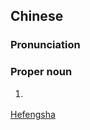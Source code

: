 {{also|合丰沙}}
==Chinese==
{{zh-forms|[[joined]]<br>[[united]]|[[abundant]]<br>[[plentiful]]|[[sands]]<br>[[shoal]]|s=合丰沙}}

===Pronunciation===
{{zh-pron
|m=Héfēngshā
|cat=pn
}}

===Proper noun===
{{zh-proper noun}}
# {{lb|zh|obsolete|or|historic}} {{synonym of|永隆沙|lang=zh}}

[[Category:zh:Former islands|Hefengsha]]